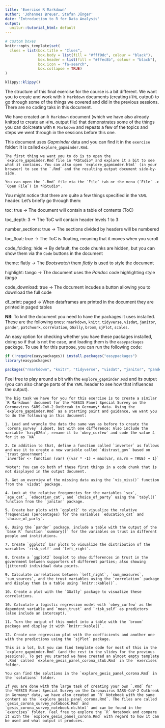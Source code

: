 ```yaml
---
title: 'Exercise R Markdown'
author: 'Johannes Breuer, Stefan Jünger'
date: 'Introduction to R for Data Analysis'
output:
  unilur::tutorial_html: default
---
```


```r
# custom boxes
knitr::opts_template$set(
  clues = list(box.title = "Clues",
               box.body = list(fill = "#fff9dc", colour = "black"),
               box.header = list(fill = "#ffec8b", colour = "black"),
               box.icon = "fa-search",
               box.collapse = TRUE)
)
```

```r
klippy::klippy()
```

The structure of this final exercise for the course is a bit different. We want you to create and work with `R Markdown` documents (creating `HTML` output) to go through some of the things we covered and did in the previous sessions. There are no coding taks in this document.

We have created an `R Markdown` document (which we have also already knitted to create an `HTML` output file) that demonstrates some of the things you can do/create with `R Markdown` and repeats a few of the topics and steps we went through in the sessions before this one.

This document uses *Gapminder* data and you can find it in the `exercise` folder: It is called `explore_gapminder.Rmd`.

```block
The first thing we want you to do is to open the `explore_gapminder.Rmd`file in *RStudio* and explore it a bit to see what it contains. You can also open `explore_gapminder.html` (in your browser) to see the `.Rmd` and the resulting output document side-by-side.
```

```block
You can open the `.Rmd` file via the `File` tab or the menu (`File` -> `Open File`) in *RStudio*.
```

You might notice that there are quite a few things specified in the `YAML` header. Let's briefly go through them:

toc: true -> The document will contain a table of contents (ToC)

toc_depth: 3 -> The ToC will contain header levels 1 to 3

number_sections: true -> The sections divided by headers will be numbered

toc_float: true -> The ToC is floating, meaning that it moves when you scroll

code_folding: hide -> By default, the code chunks are hidden, but you can show them via the `Code` buttons in the document

theme: flatly -> The *Bootswatch* them *flatly* is used to style the document

highlight: tango -> The document uses the *Pandoc* code highlighting style *tango*

code_download: true -> The document incudes a button allowing you to download the full code

df_print: paged -> When dataframes are printed in the document they are printed in paged tables

**NB**: To knit the document you need to have the packages it uses installed. These are the following ones:
`rmarkdown`, `knitr`, `tidyverse`, `visdat`, `janitor`, `pander`, `patchwork`, `correlation`, `GGally`, `broom`, `sjPlot`, `scales`.

An easy option for checking whether you have these packages installed, doing so if that is not the case, and loading them is the `easypackages` package. To use it for this purpose, you can run the following code:

```r
if (!require(easypackages)) install.packages("easypackages")
library(easypackages)

packages("rmarkdown", "knitr", "tidyverse", "visdat", "janitor", "pander", "patchwork", "correlation", "GGally", "broom", "sjPlot", "scales", prompt = F)
```

Feel free to play around a bit with the `explore_gapminder.Rmd` and its output (you can also change parts of the `YAML` header to see how that influences the output).

```block
The big task we have for you for this exercise is to create a similar `R Markdown` document for the *GESIS Panel Special Survey on the Coronavirus SARS-CoV-2 Outbreak in Germany* data. Using the `explore_gapminder.Rmd` as a starting point and guidance, we want you to do the following in this document:

1. Load and wrangle the data the same way as before to create the `corona_survey` subset, but with one difference: Also include the variable `hzcy026a`, rename it to `obey_curfew` and code the value 4 for it as `NA`

2. In addition to that, define a function called `inverter` as follows and use it to create a new variable called `distrust_gov` based on `trust_government`:
`inverter <- function (var) {(var * -1) + max(var, na.rm = TRUE) + 1}`

*Note*: You can do both of these first things in a code chunk that is not displayed in the output document.

3. Get an overview of the missing data using the `vis_miss()` function from the `visdat` package.

4. Look at the relative frequencies for the variables `sex`, `age_cat`, `education_cat`, and `choice_of_party` using the `tabyl()` function from the `janitor` package.

5. Create bar plots with `ggplot2` to visualize the relative frequencies (percentages) for the variables `education_cat` and `choice_of_party`.

6. Using the `pander` package, include a table with the output of the `base R` function `summary()` for the variables on trust in different people and institutions.

7. Create `ggplot2` bar plots to visualize the distribution of the variables `risk_self` and `left_right`.

8. Create a `ggplot2` boxplot to show differences in trust in the government between supporters of different parties; also showing (jittered) individual data points.

9. Calculate correlations between `left_right`, `sum_measures`, `sum_sources`, and the trust variables using the `correlation` package and display them in a table using `knitr::kable()`. 

10. Create a plot with the `GGally` package to visualize these correlations.

10. Calculate a logistic regression model with `obey_curfew` as the dependent variable and `mean_trust` and `risk_self` as predictors (also include an intercept).

11. Turn the output of this model into a table with the `broom` package and display it with `knitr::kable()`.

12. Create one regression plot with the coefficients and another one with the predictions using the `sjPlot` package.

This is a lot, but you can find template code for most of this in the `explore_gapminder.Rmd` (and the rest in the slides for the previous sessions). To get you started we have created an almost empty template `.Rmd` called `explore_gesis_panel_corona_stub.Rmd` in the `exercises` folder.
```

```block
You can find the solutions in the `explore_gesis_panel_corona.Rmd` in the `solutions` folder.
```

```block
If you are done with the large task of creating your own `.Rmd` for the *GESIS Panel Special Survey on the Coronavirus SARS-CoV-2 Outbreak in Germany* data, we have also created an `R` Notebook with the same content as the `explore_gesis_panel_corona.Rmd`. The files are called `gesis_corona_survey_notebook.Rmd` and `gesis_corona_survey_notebook.nb.html` and can be found in the `exercises` folder. Feel free to explore the `R` Notebook and compare it with the `explore_gesis_panel_corona.Rmd` with regard to how it can be used and what output it produces. 
```